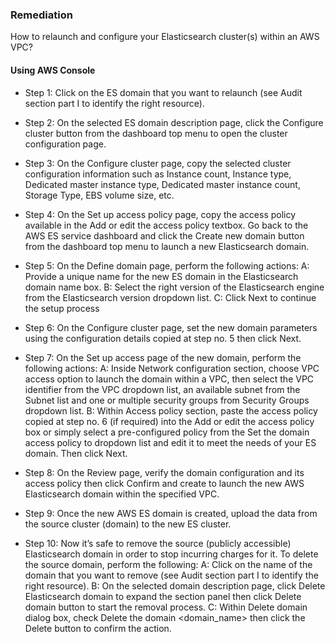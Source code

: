 ### Remediation

How to relaunch and configure your Elasticsearch cluster(s) within an AWS VPC?

#### Using AWS Console

- Step 1: Click on the ES domain that you want to relaunch (see Audit section part I to identify the right resource).

- Step 2: On the selected ES domain description page, click the Configure cluster button from the dashboard top menu to open the cluster configuration page.

- Step 3: On the Configure cluster page, copy the selected cluster configuration information such as Instance count, Instance type, Dedicated master instance type, Dedicated master instance count, Storage Type, EBS volume size, etc.

- Step 4: On the Set up access policy page, copy the access policy available in the Add or edit the access policy textbox. Go back to the AWS ES service dashboard and click the Create new domain button from the dashboard top menu to launch a new Elasticsearch domain.

- Step 5: On the Define domain page, perform the following actions:
  A: Provide a unique name for the new ES domain in the Elasticsearch domain name box.
  B: Select the right version of the Elasticsearch engine from the Elasticsearch version dropdown list.
  C: Click Next to continue the setup process

- Step 6: On the Configure cluster page, set the new domain parameters using the configuration details copied at step no. 5 then click Next.

- Step 7: On the Set up access page of the new domain, perform the following actions:
  A: Inside Network configuration section, choose VPC access option to launch the domain within a VPC, then select the VPC identifier from the VPC dropdown list, an available subnet from the Subnet list and one or multiple security groups from Security Groups dropdown list.
  B: Within Access policy section, paste the access policy copied at step no. 6 (if required) into the Add or edit the access policy box or simply select a pre-configured policy from the Set the domain access policy to dropdown list and edit it to meet the needs of your ES domain. Then click Next.

- Step 8: On the Review page, verify the domain configuration and its access policy then click Confirm and create to launch the new AWS Elasticsearch domain within the specified VPC.

- Step 9: Once the new AWS ES domain is created, upload the data from the source cluster (domain) to the new ES cluster.

- Step 10: Now it’s safe to remove the source (publicly accessible) Elasticsearch domain in order to stop incurring charges for it. To delete the source domain, perform the following:
  A: Click on the name of the domain that you want to remove (see Audit section part I to identify the right resource).
  B: On the selected domain description page, click Delete Elasticsearch domain to expand the section panel then click Delete domain button to start the removal process.
  C: Within Delete domain dialog box, check Delete the domain <domain_name> then click the Delete button to confirm the action.
